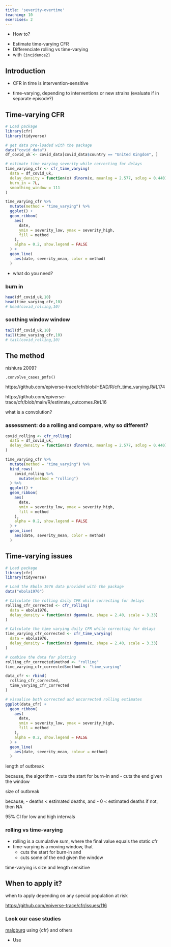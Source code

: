 ```yaml
---
title: 'severity-overtime'
teaching: 10
exercises: 2
---
```


:::::::::::::::::::::::::::::::::::::: questions 

- How to?

::::::::::::::::::::::::::::::::::::::::::::::::

::::::::::::::::::::::::::::::::::::: objectives

- Estimate time-varying CFR
- Differenciate rolling vs time-varying
- with `{incidence2}`

::::::::::::::::::::::::::::::::::::::::::::::::

## Introduction

- CFR in time is intervention-sensitive

- time-varying, depending to interventions or new strains (evaluate if in separate episode?)

## Time-varying CFR

```r
# Load package
library(cfr)
library(tidyverse)

# get data pre-loaded with the package
data("covid_data")
df_covid_uk <- covid_data[covid_data$country == "United Kingdom", ]

```

```r
# estimate time varying severity while correcting for delays
time_varying_cfr <- cfr_time_varying(
  data = df_covid_uk,
  delay_density = function(x) dlnorm(x, meanlog = 2.577, sdlog = 0.440),
  burn_in = 7L,
  smoothing_window = 111
)
```


```r
time_varying_cfr %>% 
  mutate(method = "time_varying") %>% 
  ggplot() +
  geom_ribbon(
    aes(
      date,
      ymin = severity_low, ymax = severity_high,
      fill = method
    ),
    alpha = 0.2, show.legend = FALSE
  ) +
  geom_line(
    aes(date, severity_mean, color = method)
  )
```

- what do you need?

### burn in

```r
head(df_covid_uk,10)
head(time_varying_cfr,10)
# head(covid_rolling,10)
```


### soothing window window

```r

tail(df_covid_uk,10)
tail(time_varying_cfr,10)
# tail(covid_rolling,10)
```

## The method

nishiura 2009?

`.convolve_cases_pmfs()`

https://github.com/epiverse-trace/cfr/blob/HEAD/R/cfr_time_varying.R#L174

https://github.com/epiverse-trace/cfr/blob/main/R/estimate_outcomes.R#L16

what is a convolution?

### assessment: do a rolling and compare, why so different?

```r
covid_rolling <- cfr_rolling(
  data = df_covid_uk,
  delay_density = function(x) dlnorm(x, meanlog = 2.577, sdlog = 0.440)
)

time_varying_cfr %>% 
  mutate(method = "time_varying") %>% 
  bind_rows(
    covid_rolling %>% 
      mutate(method = "rolling")
  ) %>% 
  ggplot() +
  geom_ribbon(
    aes(
      date,
      ymin = severity_low, ymax = severity_high,
      fill = method
    ),
    alpha = 0.2, show.legend = FALSE
  ) +
  geom_line(
    aes(date, severity_mean, color = method)
  )
```



## Time-varying issues

```r
# Load package
library(cfr)
library(tidyverse)

# Load the Ebola 1976 data provided with the package
data("ebola1976")

# Calculate the rolling daily CFR while correcting for delays
rolling_cfr_corrected <- cfr_rolling(
  data = ebola1976,
  delay_density = function(x) dgamma(x, shape = 2.40, scale = 3.33)
)

# Calculate the time varying daily CFR while correcting for delays
time_varying_cfr_corrected <- cfr_time_varying(
  data = ebola1976,
  delay_density = function(x) dgamma(x, shape = 2.40, scale = 3.33)
)

# combine the data for plotting
rolling_cfr_corrected$method <- "rolling"
time_varying_cfr_corrected$method <- "time_varying"

data_cfr <- rbind(
  rolling_cfr_corrected,
  time_varying_cfr_corrected
)

# visualise both corrected and uncorrected rolling estimates
ggplot(data_cfr) +
  geom_ribbon(
    aes(
      date,
      ymin = severity_low, ymax = severity_high,
      fill = method
    ),
    alpha = 0.2, show.legend = FALSE
  ) +
  geom_line(
    aes(date, severity_mean, colour = method)
  )

```


length of outbreak

because, the algorithm
- cuts the start for burn-in and
- cuts the end given the window


size of outbreak

because,
- deaths < estimated deaths, and
- 0 < estimated deaths
if not, then NA

95% CI for low and high intervals

### rolling vs time-varying

- rolling is a cumulative sum, where the final value equals the static cfr
- time-varying is a moving window, that
  - cuts the start for burn-in and
  - cuts some of the end given the window

time-varying is size and length sensitive

## When to apply it?

when to apply depending on any special population at risk

<https://github.com/epiverse-trace/cfr/issues/116>

### Look our case studies

[malgburg](https://github.com/CarmenTamayo/Applications-Epiverse-pipelines/blob/ctc-edits/Severity_pipeline_simulated_data.Rmd) using {cfr} and others

::::::::::::::::::::::::::::::::::::: keypoints 

- Use 

::::::::::::::::::::::::::::::::::::::::::::::::

